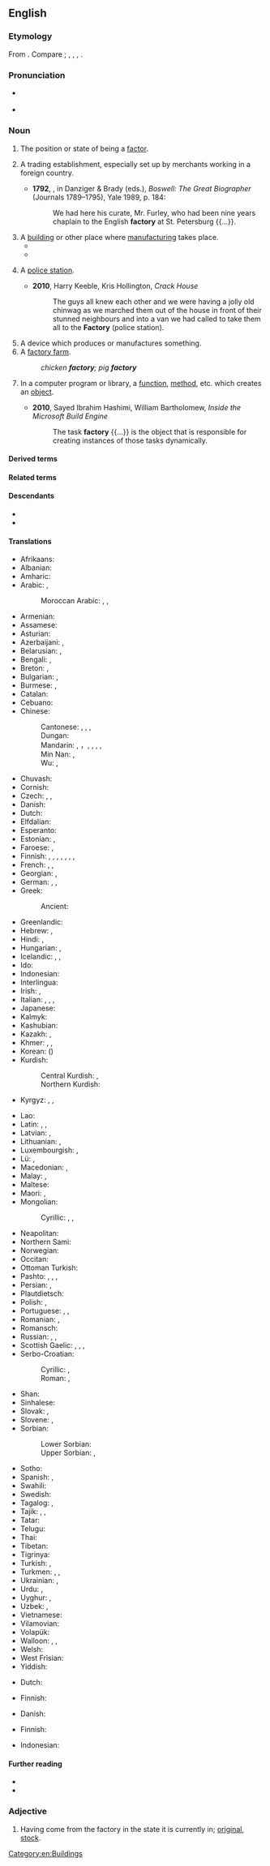 ==English==

===Etymology===
{{root|en|ine-pro|*dʰeh₁-}}
From {{suffix|en|factor|y}}. Compare {{cog|frm|factorie}}; {{cog|it|fattoria}}, {{cog|es|factoría}}, {{cog|pt|feitoria}}, {{cog|nl|factorij}}.

===Pronunciation===
* {{a|RP|GA}} {{IPA|en|/ˈfæktəɹi/|/ˈfæktɹi/}}
* {{a|UK}} {{audio|en|En-uk-factory.ogg}}

===Noun===
{{en-noun}}

# {{lb|en|chiefly|Scottish|now|rare}} The position or state of being a [[factor]]. {{defdate|from 16th c.}}
# {{lb|en|now|historical}} A trading establishment, especially set up by merchants working in a foreign country. {{defdate|from 16th c.}}
#*'''1792''', {{w|James Boswell}}, in Danziger & Brady (eds.), ''Boswell: The Great Biographer'' (Journals 1789–1795), Yale 1989, p. 184:
#*:We had here his curate, Mr. Furley, who had been nine years chaplain to the English '''factory''' at St. Petersburg {{...}}.
# A [[building]] or other place where [[manufacture|manufacturing]] takes place. {{defdate|from 17th c.}}
#* {{quote-book|en|year=1918|author={{w|W. B. Maxwell}}|chapter=7
|title=[http://openlibrary.org/works/OL1097634W The Mirror and the Lamp]
|passage=[…] St. Bede's at this period of its history was perhaps the poorest and most miserable parish in the East End of London. Close-packed, crushed by the buttressed height of the railway viaduct, rendered airless by huge walls of '''factories''', it at once banished lively interest from a stranger's mind and left only a dull oppression of the spirit.}}
#* {{quote-book|en|year=1963|author={{w|Margery Allingham}}|title={{w|The China Governess}}
|chapter=7|url=http://openlibrary.org/works/OL2004261W
|passage=The highway to the East Coast which ran through the borough of Ebbfield had always been a main road and even now, despite the vast garages, the pylons and the gaily painted '''factory''' glasshouses which had sprung up beside it, there still remained an occasional trace of past cultures.}}
#: {{syn|en|manufactory}}
# {{lb|en|UK|slang}} A [[police station]]. {{defdate|from 19th c.}}
#* '''2010''', Harry Keeble, Kris Hollington, ''Crack House''
#*: The guys all knew each other and we were having a jolly old chinwag as we marched them out of the house in front of their stunned neighbours and into a van we had called to take them all to the '''Factory''' (police station).
# A device which produces or manufactures something.
# A [[factory farm]].
#: ''chicken '''factory'''; pig '''factory'''''
# {{lb|en|programming}} In a computer program or library, a [[function]], [[method]], etc. which creates an [[object]].
#* '''2010''', Sayed Ibrahim Hashimi, William Bartholomew, ''Inside the Microsoft Build Engine''
#*: The task '''factory''' {{...}} is the object that is responsible for creating instances of those tasks dynamically.

====Derived terms====
{{der2|en
|factory reset
|factory ship
|Fty.
}}

====Related terms====
{{rel3|en
|fact
|faction
|factor
|factorial
|fashion
}}

====Descendants====
* {{desc|tpi|faktori}}
* {{desc|cy|ffatri}}

====Translations====
{{trans-top|manufacturing place}}
* Afrikaans: {{t|af|fabriek}}
* Albanian: {{t+|sq|fabrikë|f}}
* Amharic: {{t|am|ፋብሪካ}}
* Arabic: {{t|ar|مَصْنَع|m}}, {{t|ar|مَعْمَل|m}}
*: Moroccan Arabic: {{t|ary|معمل|m|tr=maʿmal}}, {{t|ary|وزين|m|tr=wzīn}}, {{t|ary|لوزين|m|tr=lūzīn}} {{qualifier|uncommon nowadays}}
* Armenian: {{t+|hy|գործարան}}
* Assamese: {{t|as|কাৰখানা}}
* Asturian: {{t|ast|fábrica|f}}
* Azerbaijani: {{t|az|fabrika}}, {{t+|az|zavod}}
* Belarusian: {{t|be|фа́брыка|f}}, {{t|be|заво́д|m}}
* Bengali: {{t|bn|কারখানা}}, {{t|bn|ফ্যাক্টরী}}
* Breton: {{t+|br|labouradeg|f}}, {{t|br|greanti|m}}
* Bulgarian: {{t+|bg|фа́брика|f}}, {{t+|bg|заво́д|m}}
* Burmese: {{t|my|စက်ရုံ}}, {{t+|my|အလုပ်ရုံ}}
* Catalan: {{t+|ca|fàbrica|f}}
* Cebuano: {{t|ceb|planta}}
* Chinese:
*: Cantonese: {{t|yue|工廠}}, {{t|yue|工厂|tr=gung1 cong2}}, {{t|yue|廠}}, {{t|yue|厂|tr=cong2}}
*: Dungan: {{t|dng|гунчон}}
*: Mandarin: {{t+|cmn|工廠}}, {{t+|cmn|工厂|tr=gōngchǎng}}，{{t+|cmn|廠家}}, {{t+|cmn|厂家|tr=chǎngjiā}}, {{t+|cmn|厰}}, {{t+|cmn|廠}}, {{t+|cmn|厂|tr=chǎng}}
*: Min Nan: {{t+|nan|工廠}}, {{t|nan|工厂|tr=kang-chhiúⁿ}}
*: Wu: {{t|wuu|工廠}}, {{t|wuu|工厂|tr=kon tshan}}
* Chuvash: {{t|cv|хапрӑк|alt=хапрăк}}
* Cornish: {{t|kw|gweythva|f}}
* Czech: {{t+|cs|továrna|f}}, {{t+|cs|fabrika|f}}, {{t+|cs|závod|m}}
* Danish: {{t+|da|fabrik|c}}
* Dutch: {{t+|nl|fabriek|f}}
* Elfdalian: {{t|ovd|fabrik|m}}
* Esperanto: {{t|eo|fabriko}}
* Estonian: {{t|et|tehas}}, {{t+|et|vabrik}}
* Faroese: {{t|fo|verksmiðja|f}}, {{t|fo|virki|n}}
* Finnish: {{t+|fi|tehdas}}, {{t+|fi|laitos}}, {{t|fi|tehdaslaitos}}, {{t+|fi|tuotantolaitos}}, {{t+|fi|teollisuuslaitos}}, {{t+|fi|paja}} {{q|small}}, {{t+|fi|verstas}} {{q|small}}, {{t+|fi|työpaja}} {{q|small}}
* French: {{t+|fr|usine|f}}, {{t+|fr|fabrique|f}}, {{t+|fr|manufacture|f}}
* Georgian: {{t|ka|ქარხანა}}, {{t+|ka|ფაბრიკა}}
* German: {{t+|de|Fabrik|f}}, {{t+|de|Manufaktur|f}}, {{t+|de|Werk|n}}
* Greek: {{t+|el|εργοστάσιο|n}}
*: Ancient: {{t|grc|ἐργαστήριον|n}}
* Greenlandic: {{t|kl|fabrikki}}
* Hebrew: {{t+|he|מִפְעָל|m|tr=mif’ál}}, {{t+|he|בֵּית חֲרֹשֶׁת|m|tr=béit-kharóshet}}
* Hindi: {{t|hi|कारख़ाना|m}}, {{t|hi|फ़ैक्टरी|f}}
* Hungarian: {{t+|hu|gyár}}, {{t+|hu|üzem}}
* Icelandic: {{t+|is|verksmiðja|f}}, {{t+|is|smiðja|f}}, {{t|is|fabrikka|f}} {{qualifier|rare}}
* Ido: {{t+|io|fabrikerio}}
* Indonesian: {{t+|id|pabrik}}
* Interlingua: {{t|ia|fabrica}}
* Irish: {{t|ga|gléasra|m}}, {{t+|ga|monarcha|f}}
* Italian: {{t+|it|fabbrica|f}}, {{t+|it|impianto|m}}, {{t+|it|manifattura|f}}, {{t+|it|stabilimento|m}}
* Japanese: {{t+|ja|工場|tr=こうじょう, kōjō}}
* Kalmyk: {{t|xal|фабрик}}
* Kashubian: {{t|csb|fabrika|f}}
* Kazakh: {{t|kk|зауыт}}, {{t+|kk|фабрика}}
* Khmer: {{t+|km|រោងចក្រ}}, {{t+|km|កម្មន្តសាល}}, {{t|km|ការណដ្ឋាន}}
* Korean: {{t+|ko|공장}} ({{t+|ko|工場}})
* Kurdish:
*: Central Kurdish: {{t+|ckb|کارگە}}, {{t+|ckb|کارخانە}}
*: Northern Kurdish: {{t+|kmr|karxane}}
* Kyrgyz: {{t+|ky|фабрика}}, {{t+|ky|завод}}, {{t+|ky|зоот}}
{{trans-mid}}
* Lao: {{t+|lo|ໂຮງງານ}}
* Latin: {{t|la|opificīna|f}}, {{t|la|officīna|f}}, {{t|la|fabrica|f}} 
* Latvian: {{t|lv|rūpnīca|f}}, {{t|lv|fabrika|f}}
* Lithuanian: {{t|lt|gamykla|f}}, {{t+|lt|fabrikas|m}}
* Luxembourgish: {{t+|lb|Fabréck|f}}, {{t|lb|Fabrik|f}}
* Lü: {{t|khb|ᦷᦣᧂᦈᧅ}}, {{t|khb|ᦷᦣᧂᦉᦱᧂᧉᦵᦆᦲᧂᧈ}}
* Macedonian: {{t|mk|фабрика|f}}, {{t|mk|погон|m}}
* Malay: {{t|ms|kilang}}, {{t|ms|pabrik}}
* Maltese: {{t|mt|fabbrika|f}}
* Maori: {{t|mi|wheketere}}, {{t|mi|wharemahi}}
* Mongolian:
*: Cyrillic: {{t|mn|үйлдвэрийн газар}}, {{t+|mn|завод}}, {{t+|mn|үйлдвэр}}
* Neapolitan: {{t|nap|fràveca|f}}
* Northern Sami: {{t|se|fabrihkka}}
* Norwegian: {{t+|no|fabrikk|m}}
* Occitan: {{t+|oc|fabrica|f}}
* Ottoman Turkish: {{t|ota|كارخانه|tr=kârhane}}
* Pashto: {{t+|ps|کارخانه|f|tr=kārxāná}}, {{t+|ps|فابريکه|f|tr=fābriká}}, {{t|ps|منډاو|m|tr=manḍãw}}, {{t|ps|کارګاه|m|tr=kārgãh}}
* Persian: {{t+|fa|کارخانه|tr=kârxâne}}, {{t|fa|فابریکه|tr=fâbrike}}
* Plautdietsch: {{t|pdt|Fabrikj|f}}
* Polish: {{t+|pl|fabryka|f}}, {{t+|pl|zakład|m}}
* Portuguese: {{t+|pt|fábrica|f}}, {{t+|pt|engenho|m}}, {{t+|pt|usina|f}}
* Romanian: {{t+|ro|fabrică|f}}, {{t+|ro|uzină|f}}
* Romansch: {{t|rm|fabrica|f}}
* Russian: {{t+|ru|фа́брика|f}}, {{t+|ru|заво́д|m}}, {{t+|ru|комбина́т|m}}
* Scottish Gaelic: {{t|gd|taigh-oibre|m}}, {{t|gd|taigh-gnìomhachais|m}}, {{t|gd|taigh-ceàirde|m}}, {{t|gd|taigh-tionnsgain|m}}
* Serbo-Croatian:
*: Cyrillic: {{t|sh|фа̀брика|f}} {{q|Bosnia, Serbia}}, {{t|sh|тво́рница|f}} {{q|Croatia}}
*: Roman: {{t+|sh|fàbrika|f}} {{q|Bosnia, Serbia}}, {{t+|sh|tvórnica|f}} {{q|Croatia}}
* Shan: {{t|shn|ႁူင်းၸၢၵ်ႈ}}
* Sinhalese: {{t|si|පැක්ටරි|?}}
* Slovak: {{t|sk|továreň|f}}, {{t+|sk|fabrika|f}}
* Slovene: {{t+|sl|tovarna|f}}, {{t+|sl|fabrika|f}}
* Sorbian:
*: Lower Sorbian: {{t|dsb|fabrika|f}}
*: Upper Sorbian: {{t|hsb|fabrika|f}}, {{t|hsb|twornja|f}}
* Sotho: {{t|st|faboriki}}
* Spanish: {{t+|es|fábrica|f}}, {{t+|es|planta|f}}
* Swahili: {{t+|sw|karakana}}
* Swedish: {{t+|sv|fabrik|c}}
* Tagalog: {{t|tl|pabrika}}, {{t|tl|pagawaan}}
* Tajik: {{t|tg|корхона}}, {{t|tg|завод}}, {{t|tg|фабрика}}
* Tatar: {{t|tt|фабрика}}
* Telugu: {{t|te|కర్మాగారం}}
* Thai: {{t+|th|โรงงาน}}
* Tibetan: {{t|bo|བཟོ་གྲྭ}}
* Tigrinya: {{t|ti|ፋብሪካ}}
* Turkish: {{t+|tr|fabrika}}, {{t+|tr|tesis}}
* Turkmen: {{t|tk|fabrika}}, {{t|tk|fabrik}}, {{t+|tk|zawod}}
* Ukrainian: {{t|uk|фа́брика|f}}, {{t+|uk|заво́д|m}}
* Urdu: {{t|ur|کارخانہ|m|tr=kārkhānā}}, {{t|ur|فیکٹری|f|tr=faikṭarī}}
* Uyghur: {{t|ug|فابرىكا}}, {{t|ug|زاۋۇت}}
* Uzbek: {{t+|uz|zavod}}, {{t+|uz|fabrika}}
* Vietnamese: {{t+|vi|nhà máy}}
* Vilamovian: {{t|wym|fabryk}}
* Volapük: {{t+|vo|fabrik}}
* Walloon: {{t+|wa|oujhene|f}}, {{t|wa|fabrike|f}}, {{t+|wa|ovroe|m}}
* Welsh: {{t+|cy|ffatri|f}}
* West Frisian: {{t+|fy|fabryk|n}}
* Yiddish: {{t|yi|פֿאַבריק|f}}
{{trans-bottom}}

{{trans-top|producing device}}
* Dutch: {{t+|nl|fabriek|f}}
{{trans-mid}}
* Finnish: {{t+|fi|tehdas}}
{{trans-bottom}}

{{trans-top|colonial-era trading post operated by merchants in a foreign port}}
* Danish: {{t|da|faktori|n}}
{{trans-mid}}
{{trans-bottom}}

{{trans-top|in computing, a function or method that creates objects}}
* Finnish: {{t+|fi|tehdas}}
{{trans-mid}}
{{trans-bottom}}

{{checktrans-top}}
* Indonesian: {{t+check|id|pabrik}}
{{trans-mid}}
{{trans-bottom}}

====Further reading====
* {{R:Webster 1913}}
* {{R:Century 1911}}

===Adjective===
{{en-adj|-}}

# {{lb|en|colloquial|of a configuration, part, etc.}} Having come from the factory in the state it is currently in; [[original]], [[stock]].
#: {{ux|en|See how there's another layer of metal there? That's not '''factory'''.}}

[[Category:en:Buildings]]
